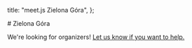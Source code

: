   title: "meet.js Zielona Góra",
};

<div className="prose dark:prose-invert max-w-none space-y-8 my-8">
  # Zielona Góra

  We're looking for organizers! [Let us know if you want to help.](mailto:contact@meetjs.pl)
</div> 